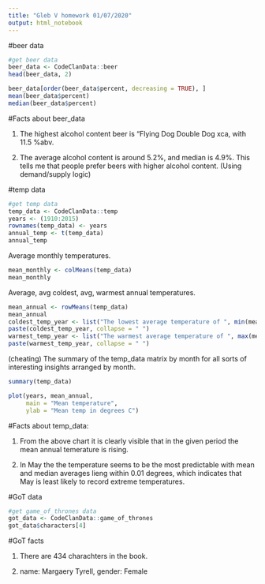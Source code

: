 ```yaml
---
title: "Gleb V homework 01/07/2020"
output: html_notebook
---
```

#beer data
```r
#get beer data
beer_data <- CodeClanData::beer
head(beer_data, 2)
```
```r
beer_data[order(beer_data$percent, decreasing = TRUE), ]
mean(beer_data$percent)
median(beer_data$percent)
```
#Facts about beer_data

1. The highest alcohol content beer is "Flying Dog Double Dog xca, with 11.5 %abv.

2. The average alcohol content is around 5.2%, and median is 4.9%. This tells me that people prefer beers with higher alcohol content. (Using demand/supply logic)


#temp data
```r
#get temp data
temp_data <- CodeClanData::temp
years <- (1910:2015)
rownames(temp_data) <- years
annual_temp <- t(temp_data)
annual_temp
```
Average monthly temperatures.
```r
mean_monthly <- colMeans(temp_data)
mean_monthly
```
Average, avg coldest, avg, warmest annual temperatures.
```r
mean_annual <- rowMeans(temp_data)
mean_annual
coldest_temp_year <- list("The lowest average temperature of ", min(mean_annual), "degrees C was recorded in", years[min(mean_annual)])
paste(coldest_temp_year, collapse = " ")
warmest_temp_year <- list("The warmest average temperature of ", max(mean_annual), "degrees C was recorded in", years[max(mean_annual)])
paste(warmest_temp_year, collapse = " ")
```

(cheating) The summary of the temp_data matrix by month for all sorts of interesting insights arranged by month.
```r
summary(temp_data)
```
```r
plot(years, mean_annual, 
     main = "Mean temperature",
     ylab = "Mean temp in degrees C")
```

#Facts about temp_data:

1. From the above chart it is clearly visible that in the given period the mean annual temerature is rising.

2. In May the the temperature seems to be the most predictable with mean and median averages lieng within 0.01 degrees, which indicates that May is least likely to record extreme temperatures.


#GoT data
```r
#get game_of_thrones data
got_data <- CodeClanData::game_of_thrones
got_data$characters[4]
```
#GoT facts

1. There are 434 charachters in the book.

2. name: Margaery Tyrell, gender: Female











